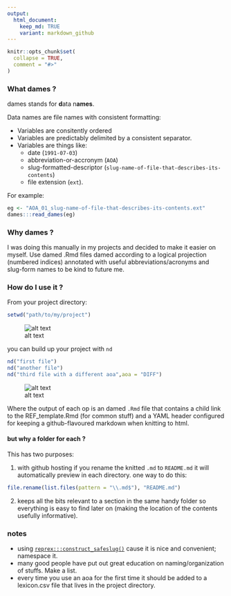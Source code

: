 ```yaml
---
output: 
  html_document:
    keep_md: TRUE
    variant: markdown_github
---
```


```r
knitr::opts_chunk$set(
  collapse = TRUE,
  comment = "#>"
)
```


### What dames ?

dames stands for **d**ata n**ames**. 

Data names are file names with consistent formatting: 

* Variables are consitently ordered
* Variables are predictably delimited by a consistent separator. 
* Variables are things like:
    * date (`1991-07-03`)
    * abbreviation-or-accronym (`AOA`)
    * slug-formatted-descriptor (`slug-name-of-file-that-describes-its-contents`)
    * file extension (`ext`).

For example:
```r
eg <- "AOA_01_slug-name-of-file-that-describes-its-contents.ext"
dames:::read_dames(eg)
```

### Why dames ?

I was doing this manually in my projects and decided to make it easier on myself.
Use damed .Rmd files damed according to a logical projection (numbered indices) 
annotated with useful abbreviations/acronyms and slug-form names to be kind to 
future me.

### How do I use it ?

From your project directory:
```r
setwd("path/to/my/project")
```
![alt text](README-set-wd.png)

you can build up your project with `nd`
```r
nd("first file")
nd("another file")
nd("third file with a different aoa",aoa = "DIFF")
```
![alt text](README-build-it-up.png)

Where the output of each op is an damed `.Rmd` file that contains a child link to the REF_template.Rmd (for common stuff) and a YAML header configured for keeping a github-flavoured markdown when knitting to html.

#### but why a folder for each ?

This has two purposes:

1. with github hosting if you rename the knitted `.md` to `README.md` it will automatically preview in each directory. one way to do this:
```r
file.rename(list.files(pattern = "\\.md$"), "README.md")
```

2. keeps all the bits relevant to a section in the same handy folder so everything is easy to find later on (making the location of the contents usefully informative).

### notes
- using [`reprex:::construct_safeslug()`](https::github.com/jennybc/reprex) cause it is nice and convenient; namespace it.
- many good people have put out great education on naming/organization of stuffs. Make a list.
- every time you use an aoa for the first time it should be added to a lexicon.csv file that lives in the project directory.
